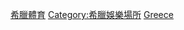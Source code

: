 {{Commonscat|Sports venues in Greece}}
{{Portal|希臘|體育}}

[[Category:希臘體育|]]
[[Category:希臘娛樂場所|Category:希臘娛樂場所]]
[[Category:歐洲各國體育場地|Greece]]